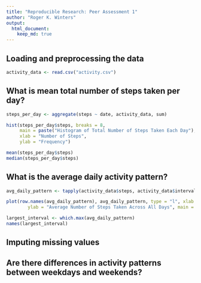 ```yaml
---
title: "Reproducible Research: Peer Assessment 1"
author: "Roger K. Winters"
output: 
  html_document:
    keep_md: true
---
```



## Loading and preprocessing the data

```r
activity_data <- read.csv("activity.csv")
```

## What is mean total number of steps taken per day?

```r
steps_per_day <- aggregate(steps ~ date, activity_data, sum)

hist(steps_per_day$steps, breaks = 8, 
     main = paste("Histogram of Total Number of Steps Taken Each Day"), 
     xlab = "Number of Steps", 
     ylab = "Frequency")

mean(steps_per_day$steps)
median(steps_per_day$steps)
```

## What is the average daily activity pattern?

```r
avg_daily_pattern <- tapply(activity_data$steps, activity_data$interval, mean, na.rm = TRUE)

plot(row.names(avg_daily_pattern), avg_daily_pattern, type = "l", xlab = "5-min Intervals", 
        ylab = "Average Number of Steps Taken Across All Days", main = "Average Daily Activity Pattern")

largest_interval <- which.max(avg_daily_pattern)
names(largest_interval)
```

## Imputing missing values



## Are there differences in activity patterns between weekdays and weekends?
